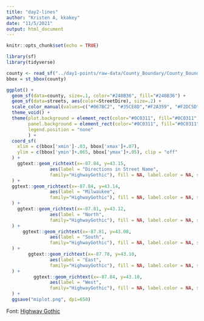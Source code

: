 ```yaml
---
title: "day2-lines"
author: "Kristen A, kkakey"
date: "11/5/2021"
output: html_document
---
```


```r
knitr::opts_chunk$set(echo = TRUE)
```

```r
library(sf)
library(tidyverse)
```

```r
county <- read_sf("../day1-points/raw-data/County_Boundary/County_Boundary.shp")
bbox = st_bbox(county) 
```

```r
ggplot() +
  geom_sf(data=county, size=.1, color="#240B36", fill="#240B36") +
  geom_sf(data=streets, aes(color=StreetDire), size=.2) +
  scale_color_manual(values=c("#067BC2", "#35CE8D","#F2A359", "#F2DC5D")) +
  theme_void() +
  theme(plot.background = element_rect(color="#0C0311", fill="#0C0311"),
        panel.background = element_rect(color="#0C0311", fill="#0C0311"),
        legend.position = "none"
        ) +
  coord_sf(
    xlim = c(bbox['xmin']-.03, bbox['xmax']+.07),
    ylim = c(bbox['ymin']+.065, bbox['ymax']+.05), clip = "off"
  ) +
    ggtext::geom_richtext(x=-87.84, y=43.15, 
                aes(label = "Directions in Street Name",
                family="HighwayGothic"), fill = NA, label.color = NA, size=4.3, color="white"
  ) +
  ggtext::geom_richtext(x=-87.84, y=43.14, 
                aes(label = "Milwaukee",
                family="HighwayGothic"), fill = NA, label.color = NA, size=3.1, color="white"
  ) +
    ggtext::geom_richtext(x=-87.81, y=43.12, 
                aes(label = "North",
                family="HighwayGothic"), fill = NA, label.color = NA, size=2.4, color="#35CE8D"
  ) +
      ggtext::geom_richtext(x=-87.81, y=43.08, 
                aes(label = "South",
                family="HighwayGothic"), fill = NA, label.color = NA, size=2.4, color="#F2A359"
  ) +
        ggtext::geom_richtext(x=-87.78, y=43.10, 
                aes(label = "East",
                family="HighwayGothic"), fill = NA, label.color = NA, size=2.4, color="#067BC2"
  ) +
          ggtext::geom_richtext(x=-87.84, y=43.10, 
                aes(label = "West",
                family="HighwayGothic"), fill = NA, label.color = NA, size=2.4, color="#F2DC5D"
  ) +
  ggsave("miplot.png", dpi=650)
```

Font: [Highway Gothic](https://www.dafont.com/highway-gothic.font)

